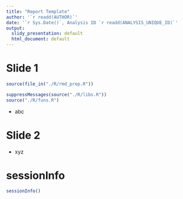 ```yaml
---
title: "Report Template"
author: '`r readd(AUTHOR)`'
date: '`r Sys.Date()`, Analysis ID `r readd(ANALYSIS_UNIQUE_ID)`'
output:
  slidy_presentation: default
  html_document: default
---
```


# Slide 1

```r
source(file_in("./R/rmd_prep.R"))
```

```r
suppressMessages(source("./R/libs.R"))
source("./R/funs.R")
```

* abc

# Slide 2

* xyz

# sessionInfo

```r
sessionInfo()
```